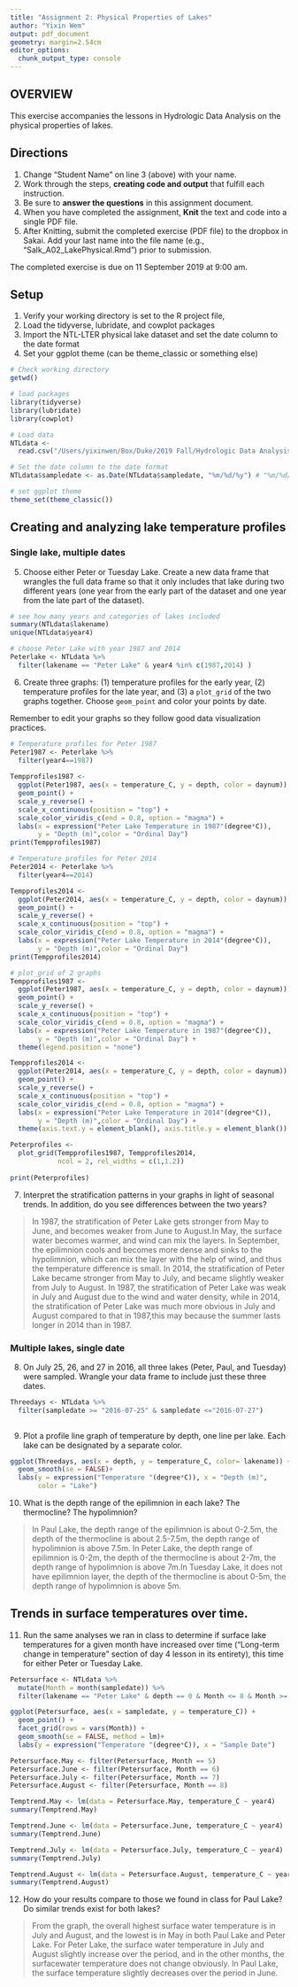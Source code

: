 ```yaml
---
title: "Assignment 2: Physical Properties of Lakes"
author: "Yixin Wem"
output: pdf_document
geometry: margin=2.54cm
editor_options: 
  chunk_output_type: console
---
```


## OVERVIEW

This exercise accompanies the lessons in Hydrologic Data Analysis on the physical properties of lakes. 

## Directions
1. Change "Student Name" on line 3 (above) with your name.
3. Work through the steps, **creating code and output** that fulfill each instruction.
4. Be sure to **answer the questions** in this assignment document.
6. When you have completed the assignment, **Knit** the text and code into a single PDF file.
8. After Knitting, submit the completed exercise (PDF file) to the dropbox in Sakai. Add your last name into the file name (e.g., "Salk_A02_LakePhysical.Rmd") prior to submission.

The completed exercise is due on 11 September 2019 at 9:00 am.

## Setup

1. Verify your working directory is set to the R project file, 
2. Load the tidyverse, lubridate, and cowplot packages
3. Import the NTL-LTER physical lake dataset and set the date column to the date format
4. Set your ggplot theme (can be theme_classic or something else)

```r
# Check working directory
getwd()

# load packages
library(tidyverse)
library(lubridate)
library(cowplot)

# Load data
NTLdata <- 
  read.csv("/Users/yixinwen/Box/Duke/2019 Fall/Hydrologic Data Analysis/Hydrologic_Data_Analysis/Data/Raw/NTL-LTER_Lake_ChemistryPhysics_Raw.csv")

# Set the date column to the date format
NTLdata$sampledate <- as.Date(NTLdata$sampledate, "%m/%d/%y") # "%m/%d/%y" dates format

# set ggplot theme
theme_set(theme_classic())
```

## Creating and analyzing lake temperature profiles

### Single lake, multiple dates

5. Choose either Peter or Tuesday Lake. Create a new data frame that wrangles the full data frame so that it only includes that lake during two different years (one year from the early part of the dataset and one year from the late part of the dataset).

```r
# see how many years and categories of lakes included
summary(NTLdata$lakename)
unique(NTLdata$year4)

# choose Peter Lake with year 1987 and 2014
Peterlake <- NTLdata %>%
  filter(lakename == "Peter Lake" & year4 %in% c(1987,2014) ) 

```

6. Create three graphs: (1) temperature profiles for the early year, (2) temperature profiles for the late year, and (3) a `plot_grid` of the two graphs together. Choose `geom_point` and color your points by date. 

Remember to edit your graphs so they follow good data visualization practices.

```r
# Temperature profiles for Peter 1987
Peter1987 <- Peterlake %>%
  filter(year4==1987)
  
Tempprofiles1987 <- 
  ggplot(Peter1987, aes(x = temperature_C, y = depth, color = daynum)) +
  geom_point() +
  scale_y_reverse() +
  scale_x_continuous(position = "top") +
  scale_color_viridis_c(end = 0.8, option = "magma") +
  labs(x = expression("Peter Lake Temperature in 1987"(degree*C)), 
       y = "Depth (m)",color = "Ordinal Day") 
print(Tempprofiles1987)

# Temperature profiles for Peter 2014
Peter2014 <- Peterlake %>%
  filter(year4==2014)

Tempprofiles2014 <- 
  ggplot(Peter2014, aes(x = temperature_C, y = depth, color = daynum)) +
  geom_point() +
  scale_y_reverse() +
  scale_x_continuous(position = "top") +
  scale_color_viridis_c(end = 0.8, option = "magma") +
  labs(x = expression("Peter Lake Temperature in 2014"(degree*C)), 
       y = "Depth (m)",color = "Ordinal Day") 
print(Tempprofiles2014)

# plot_grid of 2 graphs
Tempprofiles1987 <- 
  ggplot(Peter1987, aes(x = temperature_C, y = depth, color = daynum)) +
  geom_point() +
  scale_y_reverse() +
  scale_x_continuous(position = "top") +
  scale_color_viridis_c(end = 0.8, option = "magma") +
  labs(x = expression("Peter Lake Temperature in 1987"(degree*C)), 
       y = "Depth (m)",color = "Ordinal Day") +
  theme(legend.position = "none")

Tempprofiles2014 <- 
  ggplot(Peter2014, aes(x = temperature_C, y = depth, color = daynum)) +
  geom_point() +
  scale_y_reverse() +
  scale_x_continuous(position = "top") +
  scale_color_viridis_c(end = 0.8, option = "magma") +
  labs(x = expression("Peter Lake Temperature in 2014"(degree*C)), 
       y = "Depth (m)",color = "Ordinal Day") +
  theme(axis.text.y = element_blank(), axis.title.y = element_blank())

Peterprofiles <- 
  plot_grid(Tempprofiles1987, Tempprofiles2014,
            ncol = 2, rel_widths = c(1,1.2))
 
print(Peterprofiles)
```

7. Interpret the stratification patterns in your graphs in light of seasonal trends. In addition, do you see differences between the two years?

> In 1987, the stratification of Peter Lake gets stronger from May to June, and becomes weaker from June to August.In May, the surface water becomes warmer, and wind can mix the layers. In September, the epilimnion cools and becomes more dense and sinks to the hypolimnion, which can mix the layer with the help of wind, and thus the temperature difference is small. In 2014, the stratification of Peter Lake became stronger from May to July, and became slightly weaker from July to August. In 1987, the stratification of Peter Lake was weak in July and August due to the wind and water density, while in 2014, the stratification of Peter Lake was much more obvious in July and August compared to that in 1987,this may because the summer lasts longer in 2014 than in 1987. 

### Multiple lakes, single date 

8. On July 25, 26, and 27 in 2016, all three lakes (Peter, Paul, and Tuesday) were sampled. Wrangle your data frame to include just these three dates.

```r
Threedays <- NTLdata %>%
  filter(sampledate >= "2016-07-25" & sampledate <="2016-07-27")
  
```

9. Plot a profile line graph of temperature by depth, one line per lake. Each lake can be designated by a separate color.

```r
ggplot(Threedays, aes(x = depth, y = temperature_C, color= lakename)) +
  geom_smooth(se = FALSE)+
  labs(y = expression("Temperature "(degree*C)), x = "Depth (m)", 
       color = "Lake")

```

10. What is the depth range of the epilimnion in each lake? The thermocline? The hypolimnion?

> In Paul Lake, the depth range of the epilimnion is about 0-2.5m, the depth of the thermocline is about 2.5-7.5m, the depth range of hypolimnion is above 7.5m. In Peter Lake, the depth range of epilimnion is 0-2m, the depth of the thermocline is about 2-7m, the depth range of hypolimnion is above 7m.In Tuesday Lake, it does not have epilimnion layer, the depth of the thermocline is about 0-5m, the depth range of hypolimnion is above 5m. 

## Trends in surface temperatures over time. 
11. Run the same analyses we ran in class to determine if surface lake temperatures for a given month have increased over time ("Long-term change in temperature" section of day 4 lesson in its entirety), this time for either Peter or Tuesday Lake. 

```r
Petersurface <- NTLdata %>%
  mutate(Month = month(sampledate)) %>%
  filter(lakename == "Peter Lake" & depth == 0 & Month <= 8 & Month >= 5)

ggplot(Petersurface, aes(x = sampledate, y = temperature_C)) +
  geom_point() +
  facet_grid(rows = vars(Month)) +
  geom_smooth(se = FALSE, method = lm)+
  labs(y = expression("Temperature "(degree*C)), x = "Sample Date")

Petersurface.May <- filter(Petersurface, Month == 5)
Petersurface.June <- filter(Petersurface, Month == 6)
Petersurface.July <- filter(Petersurface, Month == 7)
Petersurface.August <- filter(Petersurface, Month == 8)

Temptrend.May <- lm(data = Petersurface.May, temperature_C ~ year4)
summary(Temptrend.May)

Temptrend.June <- lm(data = Petersurface.June, temperature_C ~ year4)
summary(Temptrend.June)

Temptrend.July <- lm(data = Petersurface.July, temperature_C ~ year4)
summary(Temptrend.July)

Temptrend.August <- lm(data = Petersurface.August, temperature_C ~ year4)
summary(Temptrend.August)
```

12. How do your results compare to those we found in class for Paul Lake? Do similar trends exist for both lakes?

> From the graph, the overall highest surface water temperature is in July and August, and the lowest is in May in both Paul Lake and Peter Lake. For Peter Lake, the surface water temperature in July and August slightly increase over the period, and in the other months, the surfacewater temperature does not change obviously. In Paul Lake, the surface temperature slightly decreases over the period in June.
